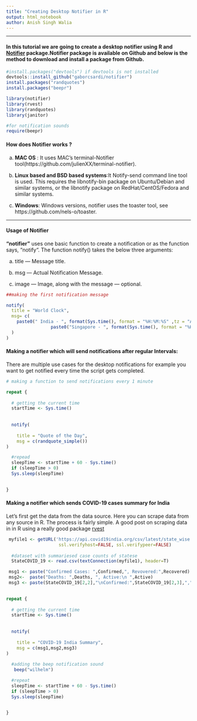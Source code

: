 ```yaml
---
title: "Creating Desktop Notifier in R"
output: html_notebook
author: Anish Singh Walia
---
```


-------------




#### In this tutorial we are going to create a desktop notifier using R and [Notifier](https://github.com/gaborcsardi/notifier) package.Notifier package is available on Github and below is the method to download and install a package from Github.

```r

#install.packages("devtools") if devtools is not installed
devtools::install_github("gaborcsardi/notifier")
install.packages("randquotes")
install.packages("beepr")

library(notifier)
library(rvest)
library(randquotes)
library(janitor)

#for notification sounds
require(beepr)


```


#### How does Notifier works ?

a) __MAC OS__ : It uses MAC's terminal-Notifier tool(https://github.com/julienXX/terminal-notifier).


b) __Linux based and BSD based systems__:It Notify-send command line tool is used. This requires the libnotify-bin package on Ubuntu/Debian and similar systems, or the libnotify package on RedHat/CentOS/Fedora and similar systems.

c) __Windows__: Windows versions, notifier uses the toaster tool, see https://github.com/nels-o/toaster.


----------------



#### Usage of Notifier

__"notifier"__ uses one basic function to create a notification or as the function says, “notify“. The function notify() takes the below three arguments:

a) title — Message title.

b) msg — Actual Notification Message.

c) image — Image, along with the message — optional.


```r

##making the first notification message

notify(
  title = "World Clock",
  msg= c(
    paste0(" India - ", format(Sys.time(), format = "%H:%M:%S" ,tz = "Asia/Calcutta"),"\n",
                 paste0("Singapore - ", format(Sys.time(), format = "%H:%M:%S" ,tz = "Asia/Singapore"),"\n"))
  )
)


```



#### Making a notifier which will send notifications after regular Intervals:

There are multiple use cases for the desktop notifications for example you want to get notified every time the script gets completed.

```r


# making a function to send notifications every 1 minute

repeat {
  
  # getting the current time
  startTime <- Sys.time() 
  
  
  notify(
    
    title = "Quote of the Day",
    msg = c(randquote_simple())
)

  #repead
  sleepTime <- startTime + 60 - Sys.time()
  if (sleepTime > 0)
  Sys.sleep(sleepTime)

  
}


```


#### Making a notifier which sends COVID-19 cases summary for India

Let's first get the data from the data source. Here you can scrape data from any source in R. The process is fairly simple. A good post on scraping data in in R using a really good package [rvest](r-bloggers.com/using-rvest-to-scrape-an-html-table/)


```r

 myfile1 <- getURL('https://api.covid19india.org/csv/latest/state_wise.csv', 
                    ssl.verifyhost=FALSE, ssl.verifypeer=FALSE)
  
  #dataset with summariesed case counts of statese
  StateCOVID_19 <- read.csv(textConnection(myfile1), header=T)

 msg1 <- paste("Confirmed Cases: ",Confirmed,", Revovered:",Recovered)
 msg2<-  paste("Deaths: ",Deaths, ", Active:\n ",Active)
 msg3 <- paste(StateCOVID_19[2,2],"\nConfirmed:",StateCOVID_19[2,3],",", "Recovered:  ",StateCOVID_19[2,4],",\n", "Deaths:  ",StateCOVID_19[2,5], ",", "Active: ",StateCOVID_19[2,6])

 
repeat {
  
  # getting the current time
  startTime <- Sys.time() 
  
  
  notify(
    
    title = "COVID-19 India Summary",
    msg = c(msg1,msg2,msg3)
)
  
  #adding the beep notification sound
   beep("wilhelm")

  #repeat
  sleepTime <- startTime + 60 - Sys.time()
  if (sleepTime > 0)
  Sys.sleep(sleepTime)

  
}
 



```





